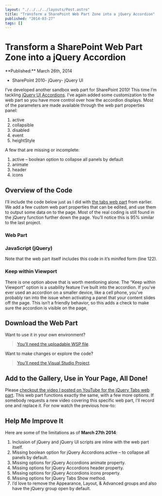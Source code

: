 ```yaml
---
layout: "./../../../layouts/Post.astro"
title: "Transform a SharePoint Web Part Zone into a jQuery Accordion"
published: "2014-03-27"
tags: []
---
```


# Transform a SharePoint Web Part Zone into a jQuery Accordion

<time datetime={frontmatter.published}>
**Published:**
March 26th, 2014
</time>

- SharePoint 2010- jQuery- jQuery UI	

I’ve developed another sandbox web part for SharePoint 2010! This time I’m tackling <a href="http://jqueryui.com/accordion/">jQuery UI Accordions</a>. I’ve again added some customization to the web part so you have more control over how the accordion displays. Most of the parameters are made available through the web part properties panel:

1. active
1. collapsible
1. disabled
1. event
1. heightStyle

A few that are missing or incomplete:

1. active – boolean option to collapse all panels by default
1. animate
1. header
1. icons

## Overview of the Code

I’ll include the code below just as I did with <a href="http://www.markadrake.com/blog/2014/03/03/transform-a-sharepoint-web-part-zone-into-jquery-tabs/">the tabs web part</a> from earlier. We add a few custom web part properties that can be edited, and use them to output some data on to the page. Most of the real coding is still found in the jQuery function further down the page. You’ll notice this is 95% similar to the last project.

### Web Part

### JavaScript (jQuery)

Note that the web part itself includes this code in it’s minifed form (line 122).

### Keep within Viewport

There is one option above that is worth mentioning alone. The “Keep within Viewport” option is a usability feature I’ve built into the accordion. If you’ve ever used an accordion on a smaller device, like a cell phone, you’ve probably ran into the issue when activating a panel that your content slides off the page. This isn’t a friendly behavior, so this adds a check to make sure the accordion is visible on the page,

## Download the Web Part

Want to use it in your own environment?

<blockquote>
<a href="/web/20140327201539/http://www.markadrake.com/downloads/jQuery_UI_Accordion_Zone_WSP.zip">You’ll need the uploadable WSP file</a>.
</blockquote>

Want to make changes or explore the code?

<blockquote>
<a href="/web/20140327201539/http://www.markadrake.com/downloads/jQuery_UI_Accordion_Zone_PROJECT.zip">You’ll need the Visual Studio Project</a>.
</blockquote>

## Add to the Gallery, Use in Your Page, All Done!

Please <a href="https://www.youtube.com/watch?v=fd8XMIb6Lwc&#38;list=UU8YCzt_PNS-N8UFYTtnUuZg">checkout the video I posted on YouTube for the jQuery Tabs web part</a>. This web part functions exactly the same, with a few more options. If somebody requests a new video covering this specific web part, I’ll record one and replace it. For now watch the previous how-to:

## Help Me Improve It

Here are some of the limitations as of **March 27th 2014**:

1. Inclusion of jQuery and jQuery UI scripts are inline with the web part itself.
1. Missing boolean option for jQuery Accordions active – to collapse all panels by default.
1. Missing options for jQuery Accordions animate property.
1. Missing options for jQuery Accordions header property.
1. Missing options for jQuery Accordions icons property.
1. Missing options for jQuery Tabs Show method.
1. I’d love to remove the Appearance, Layout, &amp; Advanced groups and also have the jQuery group open by default.